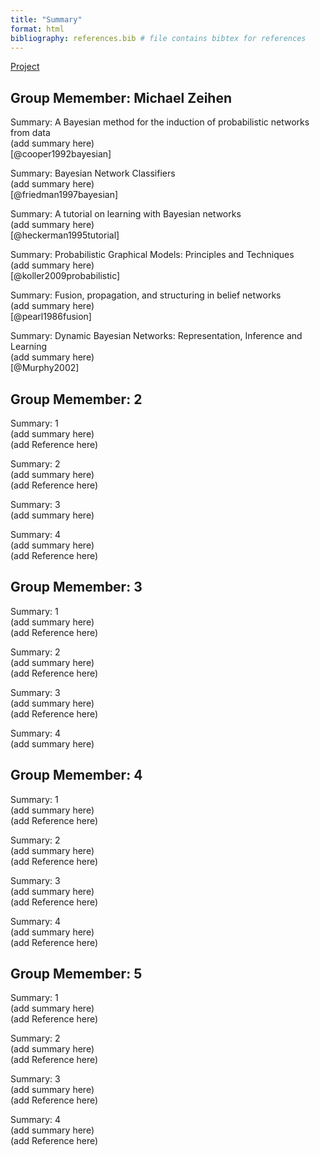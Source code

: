 ```yaml
---
title: "Summary"
format: html
bibliography: references.bib # file contains bibtex for references
---
```

[Project](index.html) <br>

## Group Memember: Michael Zeihen<br>
Summary: A Bayesian method for the induction of probabilistic networks from data<br>
(add summary here) <br>
[@cooper1992bayesian]<br>

Summary: Bayesian Network Classifiers<br>
(add summary here) <br>
[@friedman1997bayesian]<br>

Summary: A tutorial on learning with Bayesian networks<br>
(add summary here) <br>
[@heckerman1995tutorial]<br>

Summary: Probabilistic Graphical Models: Principles and Techniques<br>
(add summary here) <br>
[@koller2009probabilistic]<br>

Summary: Fusion, propagation, and structuring in belief networks <br>
(add summary here) <br>
[@pearl1986fusion]<br>

Summary: Dynamic Bayesian Networks: Representation, Inference and Learning<br>
(add summary here) <br>
[@Murphy2002]<br>

## Group Memember: 2 <br>
Summary: 1<br>
(add summary here) <br>
(add Reference here) <br>

Summary: 2<br>
(add summary here) <br>
(add Reference here) <br>

Summary: 3<br>
(add summary here) <br>

Summary: 4<br>
(add summary here) <br>
(add Reference here) <br>

## Group Memember: 3 <br>
Summary: 1<br>
(add summary here) <br>
(add Reference here) <br>

Summary: 2<br>
(add summary here) <br>
(add Reference here) <br>

Summary: 3<br>
(add summary here) <br>
(add Reference here) <br>

Summary: 4<br>
(add summary here) <br>

## Group Memember: 4 <br>
Summary: 1<br>
(add summary here) <br>
(add Reference here) <br>

Summary: 2<br>
(add summary here) <br>
(add Reference here) <br>

Summary: 3<br>
(add summary here) <br>
(add Reference here) <br>

Summary: 4<br>
(add summary here) <br>
(add Reference here) <br>

## Group Memember: 5 <br>
Summary: 1<br>
(add summary here) <br>
(add Reference here) <br>

Summary: 2<br>
(add summary here) <br>
(add Reference here) <br>

Summary: 3<br>
(add summary here) <br>
(add Reference here) <br>

Summary: 4<br>
(add summary here) <br>
(add Reference here) <br>
